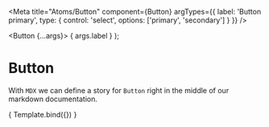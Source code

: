 
<Meta
  title="Atoms/Button"
  component={Button}
  argTypes={{
    label: 'Button primary',
    type: {
      control: 'select',
      options: ['primary', 'secondary']
    }
  }}
/>

  <Button {...args}>
    { args.label }
  </Button>
);

# Button

With `MDX` we can define a story for `Button` right in the middle of our markdown documentation.

<ArgsTable of={Button} />

<Canvas>
  <Story
    name="Primary"
    args={{ 
      label: 'Button primary',
      type: 'primary'
    }}
  >
    { Template.bind({}) }
   </Story>
</Canvas>